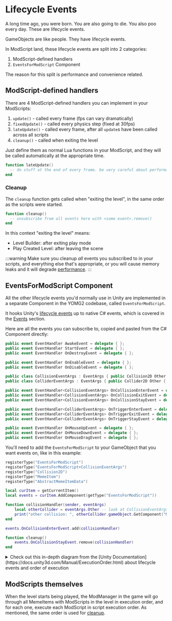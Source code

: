 
# Lifecycle Events

A long time ago, you were born. You are also going to die. You also poo every day. These are lifecycle events.

GameObjects are like people. They have lifecycle events.

In ModScript land, these lifecycle events are split into 2 categories:

1. ModScript-defined handlers
2. `EventsForModScript` Component

The reason for this split is performance and convenience related.

## ModScript-defined handlers

There are 4 ModScript-defined handlers you can implement in your ModScripts:

1. `update()` - called every frame (fps can vary dramatically)
2. `fixedUpdate()` - called every physics step (fixed at 30fps)
3. `lateUpdate()` - called every frame, after all `update`s have been called across all scripts
4. `cleanup()` - called when exiting the level

Just define them as normal Lua functions in your ModScript, and they will be called automatically at the appropriate time.

```lua
function lateUpdate()
  -- do stuff at the end of every frame. be very careful about performance
end
```

### Cleanup

The `cleanup` function gets called when "exiting the level", in the same order as the scripts were started.

```lua
function cleanup()
  -- unsubscribe from all events here with <some event>.remove()
end
```

In this context "exiting the level" means:

- Level Builder: after exiting play mode
- Play Created Level: after leaving the scene

:::warning
Make sure you cleanup _all_ events you subscribed to in your scripts, and everything else that's appropriate, or you will cause memory leaks and it will degrade [performance](/docs/guides/performance).
:::

## EventsForModScript Component

All the other lifecycle events you'd normally use in Unity are implemented in a separate Component in the YOMG2 codebase, called `EventsForModScript`.

It hooks Unity's [lifecycle events](https://docs.unity3d.com/Manual/ExecutionOrder.html) up to native C# events, which is covered in the [Events](/docs/guides/events) section.

Here are all the events you can subscribe to, copied and pasted from the C# Component directly:

```csharp
public event EventHandler AwakeEvent = delegate { };
public event EventHandler StartEvent = delegate { };
public event EventHandler OnDestroyEvent = delegate { };

public event EventHandler OnEnableEvent = delegate { };
public event EventHandler OnDisableEvent = delegate { };

public class CollisionEventArgs : EventArgs { public Collision2D Other { get; set; } }
public class ColliderEventArgs : EventArgs { public Collider2D Other { get; set; } }

public event EventHandler<CollisionEventArgs> OnCollisionEnterEvent = delegate { };
public event EventHandler<CollisionEventArgs> OnCollisionExitEvent = delegate { };
public event EventHandler<CollisionEventArgs> OnCollisionStayEvent = delegate { };

public event EventHandler<ColliderEventArgs> OnTriggerEnterEvent = delegate { };
public event EventHandler<ColliderEventArgs> OnTriggerExitEvent = delegate { };
public event EventHandler<ColliderEventArgs> OnTriggerStayEvent = delegate { };

public event EventHandler OnMouseUpEvent = delegate { };
public event EventHandler OnMouseDownEvent = delegate { };
public event EventHandler OnMouseDragEvent = delegate { };
```

You'll need to add the `EventsForModScript` to your GameObject that you want events on, like in this example:

```lua {8,15,18}
registerType("EventsForModScript")
registerType("EventsForModScript+CollisionEventArgs")
registerType("Collision2D")
registerType("MemeItem")
registerType("AbstractMemeItemData")

local curItem = getCurrentItem()
local events = curItem.AddComponent(getType("EventsForModScript"))

function collisionHandler(sender, eventArgs)
    local otherCollider = eventArgs.Other -- look at CollisionEventArgs pasted above
    print("other collision: ", otherCollider.gameObject.GetComponent("MemeItem").Data.Name)
end

events.OnCollisionEnterEvent.add(collisionHandler)

function cleanup()
    events.OnCollisionStayEvent.remove(collisionHandler)
end
```

<details>
    <summary>Check out this in-depth diagram from the [Unity Documentation](https://docs.unity3d.com/Manual/ExecutionOrder.html) about lifecycle events and order of execution</summary>

<DocsImage
  src={"https://docs.unity3d.com/uploads/Main/monobehaviour_flowchart.svg"}
  width={1500}
/>

</details>

## ModScripts themselves

When the level starts being played, the ModManager in the game will go through all MemeItems with ModScripts in the level in execution order, and for each one, execute each ModScript in script execution order. As mentioned, the same order is used for [cleanup](#cleanup).
